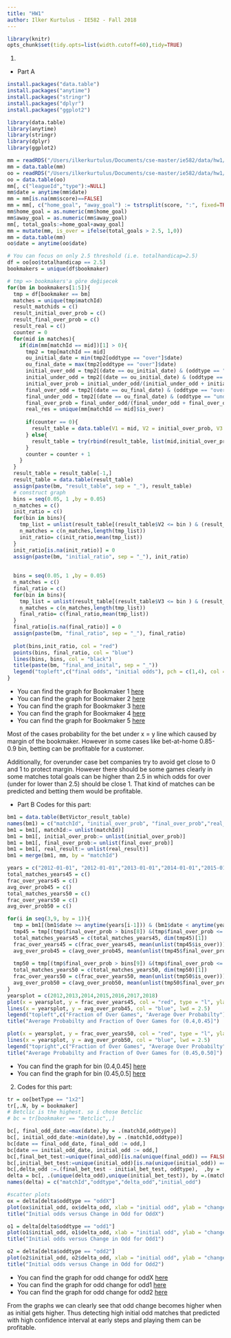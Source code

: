 ```yaml
---
title: "HW1"
author: Ilker Kurtulus - IE582 - Fall 2018
---
```

```r
library(knitr)
opts_chunk$set(tidy.opts=list(width.cutoff=60),tidy=TRUE)
```
1. 
- Part A
  
```r
install.packages("data.table")
install.packages("anytime")
install.packages("stringr")
install.packages("dplyr")
install.packages("ggplot2")

library(data.table)
library(anytime)
library(stringr)
library(dplyr)
library(ggplot2)

mm = readRDS("/Users/ilkerkurtulus/Documents/cse-master/ie582/data/hw1/df9b1196-e3cf-4cc7-9159-f236fe738215_matches.rds")
mm = data.table(mm)
oo = readRDS("/Users/ilkerkurtulus/Documents/cse-master/ie582/data/hw1/df9b1196-e3cf-4cc7-9159-f236fe738215_odd_details.rds")
oo = data.table(oo)
mm[, c("leagueId","type"):=NULL]
mm$date = anytime(mm$date)
mm = mm[is.na(mm$score)==FALSE]
mm = mm[, c("home_goal", "away_goal") := tstrsplit(score, ":", fixed=TRUE)]
mm$home_goal = as.numeric(mm$home_goal)
mm$away_goal = as.numeric(mm$away_goal)
mm[, total_goals:=home_goal+away_goal]
mm = mutate(mm, is_over = ifelse(total_goals > 2.5, 1,0))
mm = data.table(mm)
oo$date = anytime(oo$date)

# You can focus on only 2.5 threshold (i.e. totalhandicap=2.5)
df = oo[oo$totalhandicap == 2.5]
bookmakers = unique(df$bookmaker)

# tmp => bookmakers'a göre değişecek
for(bm in bookmakers[1:5]){
  tmp = df[bookmaker == bm]
  matches = unique(tmp$matchId)
  result_matchids = c()
  result_initial_over_prob = c()
  result_final_over_prob = c()
  result_real = c()
  counter = 0
  for(mid in matches){
    if(dim(mm[matchId == mid])[1] > 0){
      tmp2 = tmp[matchId == mid]
      ou_initial_date = min(tmp2[oddtype == "over"]$date)
      ou_final_date = max(tmp2[oddtype == "over"]$date)
      initial_over_odd = tmp2[(date == ou_initial_date) & (oddtype == "over")]$odd
      initial_under_odd = tmp2[(date == ou_initial_date) & (oddtype == "under")]$odd
      initial_over_prob = initial_under_odd/(initial_under_odd + initial_over_odd)
      final_over_odd = tmp2[(date == ou_final_date) & (oddtype == "over")]$odd
      final_under_odd = tmp2[(date == ou_final_date) & (oddtype == "under")]$odd
      final_over_prob = final_under_odd/(final_under_odd + final_over_odd)
      real_res = unique(mm[matchId == mid]$is_over)
      
      if(counter == 0){
        result_table = data.table(V1 = mid, V2 = initial_over_prob, V3 = final_over_prob, V4 = real_res)
      } else{
        result_table = try(rbind(result_table, list(mid,initial_over_prob,final_over_prob,real_res)))
      }
      counter = counter + 1
    }
  }
  result_table = result_table[-1,]
  result_table = data.table(result_table)
  assign(paste(bm, "result_table", sep = "_"), result_table)
  # construct graph
  bins = seq(0.05, 1 ,by = 0.05)
  n_matches = c()
  init_ratio = c()
  for(bin in bins){
    tmp_list = unlist(result_table[(result_table$V2 <= bin ) & (result_table$V2 > bin - 0.1)]$V4)
    n_matches = c(n_matches,length(tmp_list))
    init_ratio= c(init_ratio,mean(tmp_list))
  }
  init_ratio[is.na(init_ratio)] = 0
  assign(paste(bm, "initial_ratio", sep = "_"), init_ratio)
  
  
  bins = seq(0.05, 1 ,by = 0.05)
  n_matches = c()
  final_ratio = c()
  for(bin in bins){
    tmp_list = unlist(result_table[(result_table$V3 <= bin ) & (result_table$V3 > bin - 0.1)]$V4)
    n_matches = c(n_matches,length(tmp_list))
    final_ratio= c(final_ratio,mean(tmp_list))
  }
  final_ratio[is.na(final_ratio)] = 0
  assign(paste(bm, "final_ratio", sep = "_"), final_ratio)
  
  plot(bins,init_ratio, col = "red")
  points(bins, final_ratio, col = "blue")
  lines(bins, bins, col = "black")
  title(paste(bm, "final_and_inital", sep = "_"))
  legend("topleft",c("final odds", "initial odds"), pch = c(1,4), col = c("red", "blue"))
}

```

- You can find the graph for Bookmaker 1 [here]("https://github.com/BU-IE-582/fall18-ilkerkurtulus/blob/master/files/hw1q1abookmaker1.jpeg")
- You can find the graph for Bookmaker 2 [here]("https://github.com/BU-IE-582/fall18-ilkerkurtulus/blob/master/files/hw1q1abookmaker2.jpeg")
- You can find the graph for Bookmaker 3 [here]("https://github.com/BU-IE-582/fall18-ilkerkurtulus/blob/master/files/hw1q1abookmaker3.jpeg")
- You can find the graph for Bookmaker 4 [here]("https://github.com/BU-IE-582/fall18-ilkerkurtulus/blob/master/files/hw1q1abookmaker4.jpeg")
- You can find the graph for Bookmaker 5 [here]("https://github.com/BU-IE-582/fall18-ilkerkurtulus/blob/master/files/hw1q1abookmaker5.jpeg")

Most of the cases probability for the bet under x = y line which caused by margin of the bookmaker. However in some cases like bet-at-home 0.85-0.9 bin, betting can be profitable for a customer. 

Additionally, for overunder case bet companies try to avoid get close to 0 and 1 to protect margin. However there should be some games clearly in some matches total goals can be higher than 2.5 in which odds for over (under for lower than 2.5) should be close 1. That kind of matches can be predicted and betting them would be profitable.

- Part B
Codes for this part:
```r
bm1 = data.table(BetVictor_result_table)
names(bm1) = c("matchId", "initial_over_prob", "final_over_prob","real_result")
bm1 = bm1[, matchId:= unlist(matchId)]
bm1 = bm1[, initial_over_prob:= unlist(initial_over_prob)]
bm1 = bm1[, final_over_prob:= unlist(final_over_prob)]
bm1 = bm1[, real_result:= unlist(real_result)]
bm1 = merge(bm1, mm, by = "matchId")

years = c("2012-01-01", "2012-01-01","2013-01-01","2014-01-01","2015-01-01","2016-01-01","2017-01-01","2018-01-01","2019-01-01")
total_matches_years45 = c()
frac_over_years45 = c()
avg_over_prob45 = c()
total_matches_years50 = c()
frac_over_years50 = c()
avg_over_prob50 = c()

for(i in seq(3,9, by = 1)){
  tmp = bm1[(bm1$date >= anytime(years[i-1])) & (bm1$date < anytime(years[i]))]
  tmp45 = tmp[(tmp$final_over_prob > bins[8]) &(tmp$final_over_prob <= bins[9])]
  total_matches_years45 = c(total_matches_years45, dim(tmp45)[1])
  frac_over_years45 = c(frac_over_years45, mean(unlist(tmp45$is_over)))
  avg_over_prob45 = c(avg_over_prob45, mean(unlist(tmp45$final_over_prob)))
  
  tmp50 = tmp[(tmp$final_over_prob > bins[9]) &(tmp$final_over_prob <= bins[10])]
  total_matches_years50 = c(total_matches_years50, dim(tmp50)[1])
  frac_over_years50 = c(frac_over_years50, mean(unlist(tmp50$is_over)))
  avg_over_prob50 = c(avg_over_prob50, mean(unlist(tmp50$final_over_prob)))
}
yearsplot = c(2012,2013,2014,2015,2016,2017,2018)
plot(x = yearsplot, y = frac_over_years45, col = "red", type = "l", ylab = "Avg probabilities and fraction", xlab = "years", lwd = 2.5)
lines(x = yearsplot, y = avg_over_prob45, col = "blue", lwd = 2.5)
legend("topleft",c("Fraction of Over Games", "Average Over Probabilty"), lty = c(1,1), col = c("red", "blue"))
title("Average Probabilty and Fraction of Over Games for (0.4,0.45]")

plot(x = yearsplot, y = frac_over_years50, col = "red", type = "l", ylab = "Avg probabilities and fraction", xlab = "years", lwd = 2.5)
lines(x = yearsplot, y = avg_over_prob50, col = "blue", lwd = 2.5)
legend("topright",c("Fraction of Over Games", "Average Over Probabilty"), lty = c(1,1), col = c("red", "blue"))
title("Average Probabilty and Fraction of Over Games for (0.45,0.50]")

```

- You can find the graph for bin (0.4,0.45] [here]("https://raw.githubusercontent.com/BU-IE-582/fall18-ilkerkurtulus/master/files/Hw1q1bbins040_045.jpeg")
- You can find the graph for bin (0.45,0.5] [here]("https://raw.githubusercontent.com/BU-IE-582/fall18-ilkerkurtulus/master/files/Hw1q1bbins045_050.jpeg")

2. Codes for this part:

```r
tr = oo[betType == "1x2"]
tr[,.N, by = bookmaker]
# Betclic is the highest. so i chose Betclic
# bc = tr[bookmaker == "Betclic",,]

bc[, final_odd_date:=max(date),by = .(matchId,oddtype)]
bc[, initial_odd_date:=min(date),by = .(matchId,oddtype)]
bc[date == final_odd_date, final_odd := odd,]
bc[date == initial_odd_date, initial_odd := odd,]
bc[,final_bet_test:=unique(final_odd)[is.na(unique(final_odd)) == FALSE],by = .(matchId,oddtype)]
bc[,initial_bet_test:=unique(initial_odd)[is.na(unique(initial_odd)) == FALSE],by = .(matchId,oddtype)]
bc[,delta_odd :=.(final_bet_test - initial_bet_test, oddtype),  ,by = .(matchId,oddtype )]
delta = bc[, .(unique(delta_odd),unique(initial_bet_test)), by =.(matchId, oddtype)]
names(delta) = c("matchId","oddtype","delta_odd","initial_odd")

#scatter plots
ox = delta[delta$oddtype == "oddX"]
plot(ox$initial_odd, ox$delta_odd, xlab = "initial odd", ylab = "change in odd", col = "blue")
title("Initial odds versus Change in Odd for OddX")

o1 = delta[delta$oddtype == "odd1"]
plot(o1$initial_odd, o1$delta_odd, xlab = "initial odd", ylab = "change in odd", col = "blue")
title("Initial odds versus Change in Odd for Odd1")

o2 = delta[delta$oddtype == "odd2"]
plot(o2$initial_odd, o2$delta_odd, xlab = "initial odd", ylab = "change in odd", col = "blue")
title("Initial odds versus Change in Odd for Odd2")
```

- You can find the graph for odd change for oddX [here]("https://raw.githubusercontent.com/BU-IE-582/fall18-ilkerkurtulus/master/files/hw1q2oddx.jpeg")
- You can find the graph for odd change for odd1 [here]("https://raw.githubusercontent.com/BU-IE-582/fall18-ilkerkurtulus/master/files/hw1q2odd1.jpeg")
- You can find the graph for odd change for odd2 [here]("https://raw.githubusercontent.com/BU-IE-582/fall18-ilkerkurtulus/master/files/hw1q2odd2.jpeg")

From the graphs we can clearly see that odd change becomes higher when as initial gets higher. Thus detecting high initial odd matches that predicted with high confidence interval at early steps and playing them can be profitable. 








